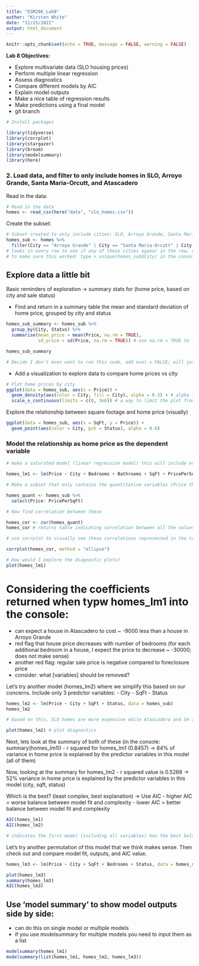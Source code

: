 ```yaml
---
title: "ESM206_Lab8"
author: "Kirsten White"
date: "11/15/2021"
output: html_document
---
```


```r
knitr::opts_chunk$set(echo = TRUE, message = FALSE, warning = FALSE)
```

**Lab 8 Objectives:**

- Explore multivariate data (SLO housing prices)
- Perform multiple linear regression
- Assess diagnostics
- Compare different models by AIC
- Explain model outputs
- Make a nice table of regression results
- Make predictions using a final model
- git branch

```r
# Install packages

library(tidyverse)
library(corrplot)
library(stargazer)
library(broom)
library(modelsummary)
library(here)
```

### 2. Load data, and filter to only include homes in SLO, Arroyo Grande, Santa Maria-Orcutt, and Atascadero
Read in the data: 

```r
# Read in the data 
homes <- read_csv(here("data", "slo_homes.csv"))

```

Create the subset: 

```r
# Subset created to only include cities: SLO, Arroyo Grande, Santa Maria-Orcutt, and Atascadero
homes_sub <- homes %>%
  filter(City == "Arroyo Grande" | City == "Santa Maria-Orcutt" | City == "Atascadero" | City == "San Luis Obispo") 
# looks in every row to see if any of these cities appear in the row; could also do: filter(City %in% c("city", "city", etc))
# to make sure this worked: type > unique(homes_sub$City) in the console and make sure only those 4 cities are returned 

```

## Explore data a little bit 
Basic reminders of exploration -> summary stats for (home price, based on city and sale status)

- Find and return in a summary table the mean and standard deviation of home price, grouped by city and status

```r
homes_sub_summary <- homes_sub %>%
  group_by(City, Status) %>%
  summarise(mean_price = mean(Price, na.rm = TRUE), 
            sd_price = sd(Price, na.rm = TRUE)) # use na.rm = TRUE to ... []

homes_sub_summary

# Decide I don't even want to run this code, add eval = FALSE; will just skip to next code chunk and run that (used to see if this code chunk is the one having issues)
```
- Add a visualization to explore data to compare home prices vs city 

```r
# Plot home prices by city 
ggplot(data = homes_sub, aes(x = Price)) +
  geom_density(aes(color = City, fill = City), alpha = 0.3) + # alpha fills in the lines and make it slightly transparent so you can see layers; alpha is outside aes() because it is not referring to a variable
  scale_x_continuous(limits = c(0, 3e6)) # a way to limit the plot from 0-3 million by setting limits on the x-axis
```

Explore the relationship between square footage and home price (visually) 
```r
ggplot(data = homes_sub, aes(x = SqFt, y = Price)) +
  geom_point(aes(color = City, pch = Status), alpha = 0.6) 
```
### Model the relationship as home price as the dependent variable 

```r
# make a saturated model (linear regression model) this will include every variable in the data set

homes_lm1 <- lm(Price ~ City + Bedrooms + Bathrooms + SqFt + PricePerSqFt + Status, data = homes_sub) # Determine the price based on ALL variables in data set 

# Make a subset that only contains the quantitative variables (Price through Price/SqFt)

homes_quant <- homes_sub %>%
  select(Price: PricePerSqFt)

# Now find correlation between these

homes_cor <- cor(homes_quant)
homes_cor # returns table indicating correlation between all the values (0 - 1 range) 

# use corrplot to visually see these correlations represented in the table above 

corrplot(homes_cor, method = "ellipse")

# How would I explore the diagnostic plots? 
plot(homes_lm1)

```

# Considering the coefficients returned when typw homes_lm1 into the console: 
- can expect a house in Atascadero to cost ~ -9000 less than a house in Arroyo Grande
- red flag that house price decreases with number of bedrooms (for each additional bedroom in a house, I expect the price to decrease ~ -30000; does not make sense)
- another red flag: regular sale price is negative compared to foreclosure price 
- consider: what [variables] should be removed? 

Let's try another model (homes_lm2) where we simplify this based on our concerns. Include only 3 predictor variables: 
- City
- SqFt
- Status 

```r
homes_lm2 <- lm(Price ~ City + SqFt + Status, data = homes_sub)
homes_lm2

# based on this, SLO homes are more expensive while Atascadero and Sm are cheaper than Arroyo Grande; compared to a foreclosed house, regular and short sale homes sell for more and have a higher sq footage 

plot(homes_lm2) # plot diagnostics 
```

Next, lets look at the summary of both of these (in the console: summary(homes_lm1))
- r squared for homes_lm1 (0.8457) -> 84% of variance in home price is explained by the predictor variables in this model (all of them)

Now, looking at the summary for homes_lm2
- r squared value is 0.5268 -> 52% variance in home price is explained by the predictor variables in this model (city, sqft, status)

Which is the best? (least complex, best explanation) -> Use AIC
- higher AIC = worse balance between model fit and complexity 
- lower AIC = better balance between model fit and complexity 

```r
AIC(homes_lm1)
AIC(homes_lm2)

# indicates the first model (including all variables) has the best balance. We know this is not true. 
```

Let's try another permutation of this model that we think makes sense. Then check out and compare model fit, outputs, and AIC value. 
```r
homes_lm3 <- lm(Price ~ City + SqFt + Bedrooms + Status, data = homes_sub)

plot(homes_lm3)
summary(homes_lm3)
AIC(homes_lm3)
```

## Use 'model summary' to show model outputs side by side: 
- can do this on single model or multiple models
- if you use modelsummary for multiple models you need to input them as a list
```r
modelsummary(homes_lm1)
modelsummary(list(homes_lm1, homes_lm2, homes_lm3))

```

